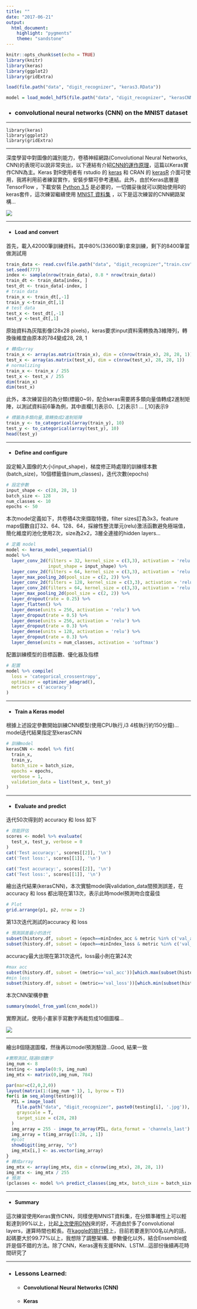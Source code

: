 ```yaml
---
title: ""
date: "2017-06-21"
output: 
  html_document:
    highlight: "pygments"
    theme: "sandstone"
---
```


```r
knitr::opts_chunk$set(echo = TRUE)
library(knitr)
library(keras)
library(ggplot2)
library(gridExtra)

load(file.path("data", "digit_recognizer", "keras3.RData"))

model = load_model_hdf5(file.path("data", "digit_recognizer", "kerasCNN"))
```

* ### convolutional neural networks (CNN) on the MNIST dataset 

***

    library(keras)
    library(ggplot2)
    library(gridExtra)
    
***

深度學習中對圖像的識別能力，卷積神經網路(Convolutional Neural Networks, CNN)的表現可以說非常突出，以下連結有介紹<a href="https://brohrer.mcknote.com/zh-Hant/how_machine_learning_works/how_convolutional_neural_networks_work.html" target="_blank">CNN的運作原理</a>，這篇以Keras實作CNN為主。Keras 對R使用者有 rstudio 的 <a href="https://rstudio.github.io/keras/index.html" target="_blank">keras</a> 和 CRAN 的 <a href="https://cran.r-project.org/web/packages/kerasR/index.html" target="_blank">kerasR</a> 介面可使用，我將利用前者練習實作，安裝步驟可參考連結。此外，由於Keras底層是TensorFlow ，下載安裝 <a href="https://www.python.org/downloads/release/python-353/" target="_blank">Python 3.5</a> 是必要的，一切備妥後就可以開始使用R的keras套件，這次練習繼續使用 <a href="https://www.kaggle.com/c/digit-recognizer" target="_blank">MNIST 資料集</a> ，以下是這次練習的CNN網路架構...

![](image/mnistCNN.png)

***

* #### __Load and convert __

首先，載入42000筆訓練資料。其中80%(33600筆)拿來訓練，剩下的8400筆當做測試用

```r
train_data <- read.csv(file.path("data", "digit_recognizer","train.csv"), stringsAsFactors = F)
set.seed(777)
index <- sample(nrow(train_data), 0.8 * nrow(train_data))
train_dt <- train_data[index, ]
test_dt <- train_data[-index, ]
# train data
train_x <- train_dt[,-1]
train_y <-train_dt[,1]
# test data
test_x <- test_dt[,-1]
test_y <-test_dt[,1]
```

原始資料為灰階影像(28x28 pixels)，keras要求input資料需轉換為3維陣列，轉換後維度由原本的784變成28, 28, 1

```r
# 轉成array
train_x <- array(as.matrix(train_x), dim = c(nrow(train_x), 28, 28, 1))
test_x <- array(as.matrix(test_x), dim = c(nrow(test_x), 28, 28, 1))
# normalizing
train_x <- train_x / 255
test_x <- test_x / 255
dim(train_x)
dim(test_x)
```

此外，本次練習目的為分類(標籤0~9)，配合keras需要將多類向量值轉成2進制矩陣，以測試資料前6筆為例，其中直欄[,1]表示0、[,2]表示1 ... [,10]表示9

```r
# 標籤為多類向量,需轉換成2進制矩陣
train_y <- to_categorical(array(train_y), 10)
test_y <- to_categorical(array(test_y), 10)
head(test_y)
```

***

* #### __Define and configure __

設定輸入圖像的大小(input_shape)，梯度修正時處理的訓練樣本數(batch_size)，10個標籤值(num_classes)，迭代次數(epochs)

```r
# 設定參數
input_shape <- c(28, 28, 1)
batch_size <- 128
num_classes <- 10
epochs <- 50
```

本次model定義如下，共卷積4次來擷取特徵，filter sizes訂為3x3，feature maps個數自訂32、64、128、64，採線性整流單元(relu)激活函數避免極端值，簡化維度的池化使用2次，size為2x2，3層全連接的hidden layers...

```r
# 定義 model
model <- keras_model_sequential()
model %>%
  layer_conv_2d(filters = 32, kernel_size = c(3,3), activation = 'relu',
                input_shape = input_shape) %>% 
  layer_conv_2d(filters = 64, kernel_size = c(3,3), activation = 'relu') %>% 
  layer_max_pooling_2d(pool_size = c(2, 2)) %>% 
  layer_conv_2d(filters = 128, kernel_size = c(3,3), activation = 'relu') %>% 
  layer_conv_2d(filters = 64, kernel_size = c(3,3), activation = 'relu') %>% 
  layer_max_pooling_2d(pool_size = c(2, 2)) %>% 
  layer_dropout(rate = 0.25) %>% 
  layer_flatten() %>% 
  layer_dense(units = 256, activation = 'relu') %>% 
  layer_dropout(rate = 0.5) %>% 
  layer_dense(units = 256, activation = 'relu') %>% 
  layer_dropout(rate = 0.3) %>% 
  layer_dense(units = 128, activation = 'relu') %>% 
  layer_dropout(rate = 0.3) %>% 
  layer_dense(units = num_classes, activation = 'softmax')
```

配置訓練模型的目標函數、優化器及指標

```r
# 配置
model %>% compile(
  loss = 'categorical_crossentropy',
  optimizer = optimizer_adagrad(),
  metrics = c('accuracy')
)
```

***

* #### __Train a Keras model __

根據上述設定參數開始訓練CNN模型(使用CPU執行,i3 4核執行約150分鐘)...model迭代結果指定至kerasCNN 

```r
# 訓練model
kerasCNN <- model %>% fit(
  train_x,
  train_y,
  batch_size = batch_size,
  epochs = epochs,
  verbose = 1,
  validation_data = list(test_x, test_y)
)
```

***

* #### __Evaluate and predict __

迭代50次得到的 accuracy 和 loss 如下

```r
# 效能評估
scores <- model %>% evaluate(
  test_x, test_y, verbose = 0
)
cat('Test accuracy:', scores[[2]], '\n')
cat('Test loss:', scores[[1]], '\n')
```

```r
cat('Test accuracy:', scores[[2]], '\n')
cat('Test loss:', scores[[1]], '\n')
```

繪出迭代結果(kerasCNN)，本次實驗model與validation_data間預測誤差，在 accuracy 和 loss 都出現在第13次，表示此時model預測吻合度最佳

```r
# Plot
grid.arrange(p1, p2, nrow = 2)
```

第13次迭代測試的accuracy 和 loss

```r
# 預測誤差最小的迭代
subset(history.df, subset = (epoch==minIndex_acc & metric %in% c('val_acc','acc')))
subset(history.df, subset = (epoch==minIndex_loss & metric %in% c('val_loss','loss')))
```

accuracy最大出現在第31次迭代，loss最小則在第24次

```r
#max acc
subset(history.df, subset = (metric=='val_acc'))[which.max(subset(history.df, subset = (metric=='val_acc'))[,2]),]
#min loss
subset(history.df, subset = (metric=='val_loss'))[which.min(subset(history.df, subset = (metric=='val_loss'))[,2]),]

```

本次CNN架構參數

```r
summary(model_from_yaml(cnn_model))
```

實際測試，使用小畫家手寫數字再裁剪成10個圖檔...

![](image/digits.png)

***

繪出8個隨選圖檔，然後再以model預測驗證...Good, 結果一致

```r
#實際測試,隨選8個數字
img_num <- 8
testing <- sample(0:9, img_num)
img_mtx <- matrix(0,img_num, 784)

par(mar=c(2,0,2,0))
layout(matrix(1:(img_num * 1), 1, byrow = T))
for(i in seq_along(testing)){
  PIL = image_load(
    file.path("data", "digit_recognizer", paste0(testing[i], '.jpg')),
    grayscale = T,
    target_size = c(28, 28)
  )
  img_array = 255 - image_to_array(PIL, data_format = 'channels_last')
  img_array = t(img_array[1:28, , 1])
  #plot
  showDigit(img_array, "o")
  img_mtx[i,] <- as.vector(img_array)
}
# 轉成array
img_mtx <- array(img_mtx, dim = c(nrow(img_mtx), 28, 28, 1))
img_mtx <- img_mtx / 255
# 預測
(pclasses <- model %>% predict_classes(img_mtx, batch_size = batch_size))
```


***

* #### __Summary __

這次練習使用Keras實作CNN，同樣使用MNIST資料集，在分類準確性上可以輕鬆達到99%以上，比起<a href="digitRecognizer.html">上次使用DNN</a>來的好，不過由於多了convolutional layers，運算時間也較長。在<a href="https://www.kaggle.com/c/digit-recognizer/leaderboard" target="_blank">kaggle的排行榜</a>上，目前若要進到100名以內的話，起碼要大於99.77%以上，我想除了調整架構、參數優化以外，結合Ensemble或許是個不錯的方法。除了CNN，Keras還有支援RNN、LSTM...這部份後續再花時間研究了

***

* ### Lessons Learned:
    + #### Convolutional Neural Networks (CNN)
    + #### Keras
